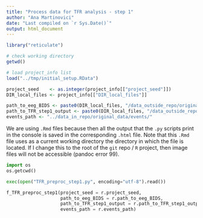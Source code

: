 ```yaml
---
title: "Process data for TFR analysis - step 1"
author: "Ana Martinovici"
date: "Last compiled on `r Sys.Date()`"
output: html_document
---
```


```r

library("reticulate")

# check working directory
getwd()

# load project_info list
load("../tmp/initial_setup.RData")

project_seed    <- as.integer(project_info[["project_seed"]])
DIR_local_files <- project_info[["DIR_local_files"]]

path_to_eeg_BIDS <- paste0(DIR_local_files, "/data_outside_repo/original_data/eeg_BIDS/")
path_to_TFR_step1_output <- paste0(DIR_local_files, "/data_outside_repo/processed_data/TFR/step1/")
events_path <- "../data_in_repo/original_data/events/"

```

We are using `.Rmd` files because then all the output that the `.py` scripts print in the console is saved in the corresponding `.html` file. Note that this `.Rmd` file uses as a current working directory the directory in which the file is located. If I change this to the root of the `git` repo / `R` project, then image files will not be accessible (pandoc error 99).

```python
import os
os.getcwd()

exec(open("TFR_preproc_step1.py", encoding="utf-8").read())

f_TFR_preproc_step1(project_seed = r.project_seed, 
					path_to_eeg_BIDS = r.path_to_eeg_BIDS,
					path_to_TFR_step1_output = r.path_to_TFR_step1_output,
					events_path = r.events_path)

```

